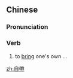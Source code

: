 ==Chinese==
{{zh-forms|s=自带}}

===Pronunciation===
{{zh-pron
|m=zìdài
|c=zi6 daai3
|cat=v
}}

===Verb===
{{zh-verb}}

# to [[bring]] one's own ...
#: {{zh-x|自帶 酒水|Bring your own (BYO)}}

[[zh:自帶]]